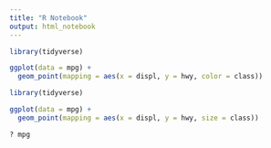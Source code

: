 ```yaml
---
title: "R Notebook"
output: html_notebook
---
```



```r
library(tidyverse)

ggplot(data = mpg) + 
  geom_point(mapping = aes(x = displ, y = hwy, color = class))
```
```r
library(tidyverse)

ggplot(data = mpg) + 
  geom_point(mapping = aes(x = displ, y = hwy, size = class))
```
```r
? mpg
```


